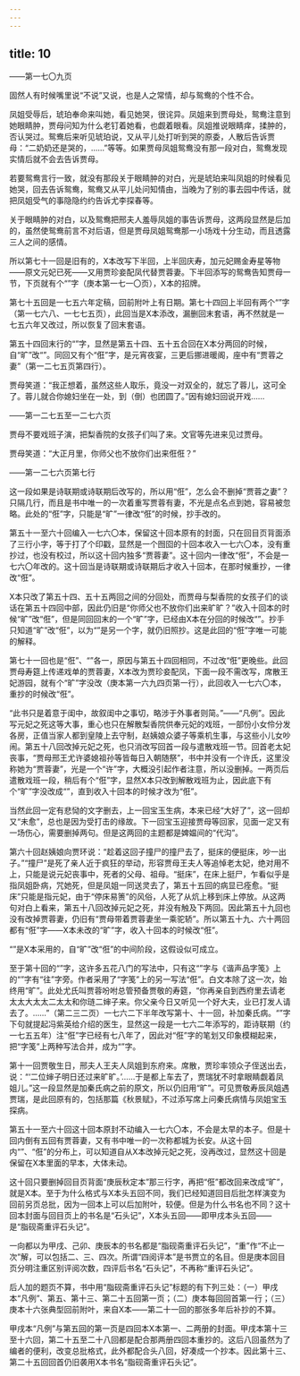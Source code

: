 ```yaml
---
---
---
```

title: 10
---





——第一七〇九页

固然人有时候嘴里说“不说”又说，也是人之常情，却与鸳鸯的个性不合。

凤姐受辱后，琥珀奉命来叫她，看见她哭，很诧异。凤姐来到贾母处，鸳鸯注意到她眼睛肿，贾母问知为什么老钉着她看，也觑着眼看。凤姐推说眼睛痒，揉肿的，否认哭过。鸳鸯后来听见琥珀说，又从平儿处打听到哭的原委，人散后告诉贾母：“二奶奶还是哭的，……”等等。如果贾母凤姐鸳鸯没有那一段对白，鸳鸯发现实情后就不会去告诉贾母。

若要鸳鸯言行一致，就没有那段关于眼睛肿的对白，光是琥珀来叫凤姐的时候看见她哭，回去告诉鸳鸯，鸳鸯又从平儿处问知情由，当晚为了别的事去园中传话，就把凤姐受气的事隐隐约约告诉尤李探春等。

关于眼睛肿的对白，以及鸳鸯把邢夫人羞辱凤姐的事告诉贾母，这两段显然是后加的，虽然使鸳鸯前言不对后语，但是贾母凤姐鸳鸯那一小场戏十分生动，而且透露三人之间的感情。

所以第七十一回是旧有的，X本改写下半回，上半回庆寿，加元妃赐金寿星等物——原文元妃已死——又用贾珍妾配凤代替贾蓉妻。下半回添写的鸳鸯告知贾母一节，下页就有个“”字（庚本第一七一〇页），X本的招牌。

第七十五回是一七五六年定稿，回前附叶上有日期。第七十四回上半回有两个“”字（第一七六八、一七七五页），此回当是X本添改，漏删回末套语，再不然就是一七五六年又改过，所以恢复了回末套语。

第五十四回末行的“”字，显然是第五十四、五十五合回在X本分两回的时候，自“旷”改“”。同回又有个“俇”字，是元宵夜宴，三更后挪进暖阁，座中有“贾蓉之妻”（第一二七五页第四行）。

贾母笑道：“我正想着，虽然这些人取乐，竟没一对双全的，就忘了蓉儿，这可全了。蓉儿就合你媳妇坐在一处，到（倒）也团圆了。”因有媳妇回说开戏……

——第一二七五至一二七六页

贾母不要戏班子演，把梨香院的女孩子们叫了来。文官等先进来见过贾母。

贾母笑道：“大正月里，你师父也不放你们出来俇俇？”

——第一二七六页第七行

这一段如果是诗联期或诗联期后改写的，所以用“俇”，怎么会不删掉“贾蓉之妻”？只隔几行，而且是书中唯一的一次着重写贾蓉有妻，不光是点名点到她，容易被忽略。此处的“俇”字，只能是“旷”一律改“俇”的时候，抄手改的。

第五十一至六十回编入一七六〇本，保留这十回本原有的封面，只在回目页背面添了三行小字，等于打了个印戳，显然是一个囫囵的十回本收入一七六〇本，没有重抄过，也没有校过，所以这十回内独多“贾蓉妻”。这十回内一律改“俇”，不会是一七六〇年改的。这十回当是诗联期或诗联期后才收入十回本，在那时候重抄，一律改“俇”。

X本只改了第五十四、五十五两回之间的分回处，而贾母与梨香院的女孩子们的谈话在第五十四回中部，因此仍旧是“你师父也不放你们出来旷旷？”收入十回本的时候“旷”改“俇”，但是同回回末的一个“旷”字，已经由X本在分回的时候改“”。抄手只知道“旷”改“俇”，以为“”是另一个字，就仍旧照抄。这是此回的“俇”字唯一可能的解释。

第七十一回也是“俇”、“”各一，原因与第五十四回相同，不过改“俇”更晚些。此回贾母寿筵上传递戏单的贾蓉妻，X本改为贾珍妾配凤，下面一段不需改写，席散王妃游园，就有个“旷”字没改（庚本第一六九四页第一行），此回收入一七六〇本，重抄的时候改“俇”。

“此书只是着意于闺中，故叙闺中之事切，略涉于外事者则简。”——“凡例”。因此写元妃之死这等大事，重心也只在解散梨香院供奉元妃的戏班，一部份小女伶分发各房，正值当家人都到皇陵上去守制，赵姨娘众婆子等乘机生事，与这些小儿女吵闹。第五十八回改掉元妃之死，也只消改写回首一段与遣散戏班一节。回首老太妃丧事，“贾母邢王尤许婆媳祖孙等皆每日入朝随祭”，书中并没有一个许氏，这里没称她为“贾蓉妻”，光是一个“许”字，大概没引起作者注意，所以没删掉。一两页后遣散戏班一段，稍后有个“俇”字，显然X本只改到解散戏班为止，因此底下有个“旷”字没改成“”，直到收入十回本的时候才改为“俇”。

当然此回一定有悲恸的文字删去，上一回宝玉生病，本来已经“大好了”，这一回却又“未愈”，总也是因为受打击的缘故。下一回宝玉迎接贾母等回家，见面一定又有一场伤心，需要删掉两句。但是这两回的主题都是婢媪间的“代沟”。

第六十回赵姨娘向贾环说：“趁着这回子撞尸的撞尸去了，挺床的便挺床，吵一出子。”“撞尸”是死了亲人近于疯狂的举动，形容贾母王夫人等追悼老太妃，绝对用不上，只能是说元妃丧事中，死者的父母、祖母。“挺床”，在床上挺尸，乍看似乎是指凤姐卧病，咒她死，但是凤姐一同送灵去了，第五十五回的病显已痊愈。“挺床”只能是指元妃，由于“停床易箦”的风俗，人死了从炕上移到床上停放。从这两句对白上看来，第五十八回改掉元妃之死，并没有触及下两回。因此第五十九回也没有改掉贾蓉妻，仍旧有“贾母带着贾蓉妻坐一乘驼轿”。所以第五十九、六十两回都有“俇”字——X本未改的“旷”字，收入十回本的时候改“俇”。

“”是X本采用的，自“旷”改“俇”的中间阶段，这假设似可成立。

至于第十回的“”字，这许多五花八门的写法中，只有这“”字与《谐声品字笺》上的“”字有“往”字旁。作者采用了“字笺”上的另一写法“俇”。白文本除了这一次，始终用“旷”。此处尤氏叫贾蓉吩咐总管预备贾敬的寿筵，“你再亲自到西府里去请老太太大太太二太太和你琏二婶子来。你父亲今日又听见一个好大夫，业已打发人请去了。……”（第二三二页）一七六二下半年改写第十、十一回，补加秦氏病。“”字下句就提起冯紫英给介绍的医生，显然这一段是一七六二年添写的，距诗联期（约一七五五年）注“俇”字已经有七八年了，因此对“俇”字的笔划又印象模糊起来，把“字笺”上两种写法合并，成为“”字。

第十一回贾敬生日，邢夫人王夫人凤姐到东府来。席散，贾珍率领众子侄送出去，说：“‘二位婶子明日还过来旷旷。’……于是都上车去了，贾瑞犹不时拿眼睛觑着凤姐儿。”这一段显然是加秦氏病之前的原文，所以仍旧用“旷”。可见贾敬寿辰凤姐遇贾瑞，是此回原有的，包括那篇《秋景赋》，不过添写席上问秦氏病情与凤姐宝玉探病。

第五十一至六十回这十回本原封不动编入一七六〇本，不会是太早的本子。但是十回内倒有五回有贾蓉妻，又有书中唯一的一次称都城为长安。从这十回内“”、“俇”的分布上，可以知道自从X本改掉元妃之死，没再改过，显然这十回是保留在X本里面的早本，大体未动。

这十回只要删掉回目页背面“庚辰秋定本”那三行字，再把“俇”都改回来改成“旷”，就是X本。至于为什么格式与X本头五回不同，我们已经知道回目后批怎样演变为回前另页总批，因为一回本上可以后加附叶，较便。但是为什么书名也不同？这十回本封面与回目页上的书名是“石头记”，X本头五回——即甲戌本头五回——是“脂砚斋重评石头记”。

一向都以为甲戌、己卯、庚辰本的书名都是“脂砚斋重评石头记”，“重”作“不止一次”解，可以包括二、三、四次。所谓“四阅评本”是书贾立的名目。但是庚本回目页分明注重区别评阅次数，四评后书名“石头记”，不再称“重评石头记”。

后人加的题页不算，书中用“脂砚斋重评石头记”标题的有下列三处：（一）甲戌本“凡例”、第五、第十三、第二十五回第一页；（二）庚本每回回首第一行；（三）庚本十六张典型回前附叶，来自X本——第二十一回的那张多年后补抄的不算。

甲戌本“凡例”与第五回的第一页是四回本X本第一、二两册的封面。甲戌本第十三至十六回，第二十五至二十八回都是配合那两册四回本重抄的。这后八回虽然为了编者的便利，改变总批格式，此外都配合头八回，好凑成一个抄本。因此第十三、第二十五回回首仍旧袭用X本书名“脂砚斋重评石头记”。
